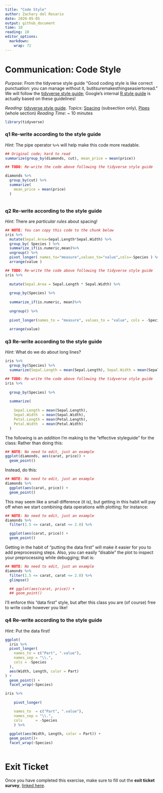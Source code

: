```yaml
---
title: "Code Style"
author: Zachary del Rosario
date: 2020-05-05
output: github_document
time: 10
reading: 10
editor_options: 
  markdown: 
    wrap: 72
---
```


# Communication: Code Style

*Purpose*: From the tidyverse style guide "Good coding style is like
correct punctuation: you can manage without it,
butitsuremakesthingseasiertoread." We will follow the [tidyverse style
guide](https://style.tidyverse.org/); Google's internal [R style
guide](https://google.github.io/styleguide/Rguide.html) is actually
based on these guidelines!

*Reading*: [tidyverse style guide](https://style.tidyverse.org/).
*Topics*: [Spacing](https://style.tidyverse.org/syntax.html#spacing)
(subsection only), [Pipes](https://style.tidyverse.org/pipes.html)
(whole section) *Reading Time*: \~ 10 minutes

```r
library(tidyverse)
```

### **q1** Re-write according to the style guide

*Hint*: The pipe operator `%>%` will help make this code more readable.

```r
## Original code; hard to read
summarize(group_by(diamonds, cut), mean_price = mean(price))
```

```r
## TODO: Re-write the code above following the tidyverse style guide

diamonds %>%
  group_by(cut) %>%
  summarize(
    mean_price = mean(price)
  )
  
```

### **q2** Re-write according to the style guide

*Hint*: There are *particular rules* about spacing!

```r
## NOTE: You can copy this code to the chunk below
iris %>%
  mutate(Sepal.Area=Sepal.Length*Sepal.Width) %>%
  group_by( Species ) %>%
  summarize_if(is.numeric,mean)%>%
  ungroup() %>%
  pivot_longer( names_to="measure",values_to="value",cols=-Species ) %>%
  arrange(value )
```

```r
## TODO: Re-write the code above following the tidyverse style guide
iris %>%
  
  mutate(Sepal.Area = Sepal.Length * Sepal.Width) %>%
  
  group_by(Species) %>%
  
  summarize_if(is.numeric, mean)%>%
  
  ungroup() %>%
  
  pivot_longer(names_to = "measure", values_to = "value", cols = -Species) %>%
  
  arrange(value)
```

### **q3** Re-write according to the style guide

*Hint*: What do we do about long lines?

```r
iris %>%
  group_by(Species) %>%
  summarize(Sepal.Length = mean(Sepal.Length), Sepal.Width = mean(Sepal.Width), Petal.Length = mean(Petal.Length), Petal.Width = mean(Petal.Width))
```

```r
## TODO: Re-write the code above following the tidyverse style guide
iris %>%
  
  group_by(Species) %>%
  
  summarize(
    
    Sepal.Length = mean(Sepal.Length),
    Sepal.Width  = mean(Sepal.Width), 
    Petal.Length = mean(Petal.Length), 
    Petal.Width  = mean(Petal.Width)
  )
```

The following is an *addition* I'm making to the "effective styleguide"
for the class: Rather than doing this:

```r
## NOTE: No need to edit, just an example
ggplot(diamonds, aes(carat, price)) +
  geom_point()
```

Instead, do this:

```r
## NOTE: No need to edit, just an example
diamonds %>%
  ggplot(aes(carat, price)) +
  geom_point()
```

This may seem like a small difference (it is), but getting in this habit
will pay off when we start combining data operations with plotting; for
instance:

```r
## NOTE: No need to edit, just an example
diamonds %>%
  filter(1.5 <= carat, carat <= 2.0) %>%

  ggplot(aes(carat, price)) +
  geom_point()
```

Getting in the habit of "putting the data first" will make it easier for
you to add preprocessing steps. Also, you can easily "disable" the plot
to inspect your preprocessing while debugging; that is:

```r
## NOTE: No need to edit, just an example
diamonds %>%
  filter(1.5 <= carat, carat <= 2.0) %>%
  glimpse()

  ## ggplot(aes(carat, price)) +
  ## geom_point()
```

I'll enforce this "data first" style, but after this class you are (of
course) free to write code however you like!

### **q4** Re-write according to the style guide

*Hint*: Put the data first!

```r
ggplot(
  iris %>%
  pivot_longer(
    names_to = c("Part", ".value"),
    names_sep = "\\.",
    cols = -Species
  ),
  aes(Width, Length, color = Part)
) +
  geom_point() +
  facet_wrap(~Species)
```

```r
iris %>%
  
    pivot_longer(

    names_to  = c("Part", ".value"),
    names_sep = "\\.",
    cols      = -Species
    ) %>%
  
  ggplot(aes(Width, Length, color = Part)) +
  geom_point()+
  facet_wrap(~Species)
  
```

<!-- include-exit-ticket -->

# Exit Ticket

<!-- -------------------------------------------------- -->

Once you have completed this exercise, make sure to fill out the **exit
ticket survey**, [linked
here](https://docs.google.com/forms/d/e/1FAIpQLSeuq2LFIwWcm05e8-JU84A3irdEL7JkXhMq5Xtoalib36LFHw/viewform?usp=pp_url&entry.693978880=e-comm00-style-assignment.Rmd).
